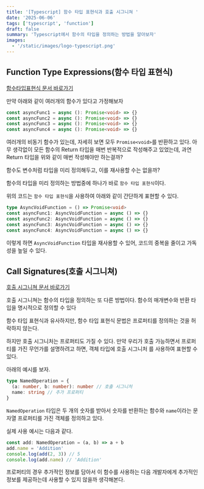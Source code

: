 ```yaml
---
title: '[Typescript] 함수 타입 표현식과 호출 시그니쳐 '
date: '2025-06-06'
tags: ['typescript', 'function']
draft: false
summary: 'Typescript에서 함수의 타입을 정의하는 방법을 알아보자'
images:
  - '/static/images/logo-typescript.png'
---
```


## Function Type Expressions(함수 타입 표현식)

[함수타입표현식 문서 바로가기](https://www.typescriptlang.org/docs/handbook/2/functions.html#function-type-expressions)

만약 아래와 같이 여러개의 함수가 있다고 가정해보자

```ts
const asyncFunc1 = async (): Promise<void> => {}
const asyncFunc2 = async (): Promise<void> => {}
const asyncFunc3 = async (): Promise<void> => {}
const asyncFunc4 = async (): Promise<void> => {}
```

여러개의 비동기 함수가 있는데, 자세히 보면 모두 `Promise<void>`를 반환하고 있다.
아무 생각없이 모든 함수의 Return 타입을 매번 반복적으로 작성해주고 있었는데, 과연 Return 타입을 위와 같이 매번 작성해야만 하는걸까?

함수도 변수처럼 타입을 미리 정의해두고, 이를 재사용할 수는 없을까?

함수의 타입을 미리 정의하는 방법중에 하나가 바로 `함수 타입 표현식`이다.

위의 코드는 `함수 타입 표현식`을 사용하여 아래와 같이 간단하게 표현할 수 있다.

```ts
type AsyncVoidFunction = () => Promise<void>
const asyncFunc1: AsyncVoidFunction = async () => {}
const asyncFunc2: AsyncVoidFunction = async () => {}
const asyncFunc3: AsyncVoidFunction = async () => {}
const asyncFunc4: AsyncVoidFunction = async () => {}
```

이렇게 하면 `AsyncVoidFunction` 타입을 재사용할 수 있어, 코드의 중복을 줄이고 가독성을 높일 수 있다.

## Call Signatures(호출 시그니쳐)

[호출 시그니쳐 문서 바로가기](https://www.typescriptlang.org/docs/handbook/2/functions.html#call-signatures)

호출 시그니쳐는 함수의 타입을 정의하는 또 다른 방법이다. 함수의 매개변수와 반환 타입을 명시적으로 정의할 수 있다

함수 타입 표현식과 유사하지만, 함수 타입 표현식 문법은 프로퍼티를 정의하는 것을 허락하지 않는다.

하지만 호출 시그니처는 프로퍼티도 가질 수 있다. 만약 우리가 호출 가능하면서 프로퍼티를 가진 무언가를 설명하려고 하면, 객체 타입에 호출 시그니처 를 사용하여 표현할 수 있다.

아래의 예시를 보자.

```ts
type NamedOperation = {
  (a: number, b: number): number // 호출 시그니처
  name: string // 추가 프로퍼티
}
```

`NamedOperation` 타입은 두 개의 숫자를 받아서 숫자를 반환하는 함수와 `name`이라는 문자열 프로퍼티를 가진 객체를 정의하고 있다.

실제 사용 예시는 다음과 같다.

```ts
const add: NamedOperation = (a, b) => a + b
add.name = 'Addition'
console.log(add(2, 3)) // 5
console.log(add.name) // 'Addition'
```

프로퍼티의 경우 추가적인 정보를 담아서 이 함수를 사용하는 다음 개발자에게 추가적인 정보를 제공하는데 사용할 수 있지 않을까 생각해본다.
